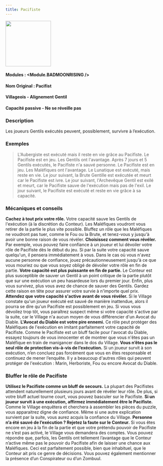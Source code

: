 ```yaml
---
title: Pacifiste
---
```



<img src='/img/blood-on-the-clocktower/roles/pacifiste.png' height='150' />

#### Modules : <Module.BADMOONRISING />
#### Nom Original : Pacifist
#### Villageois - Alignement Gentil
#### Capacité passive - Ne se réveille pas

### Description

Les joueurs Gentils exécutés peuvent, possiblement, survivre à l’exécution.
 
### Exemples

> L'Aubergiste est exécuté mais il reste en vie grâce au Pacifiste. 
> Le Pacifiste est en jeu. Les Gentils ont l'avantage. Après 7 jours et 5 Gentils exécutés, le Pacifiste n'a sauvé personne. 
> Le Pacifiste est en jeu. Les Maléfiques ont l'avantage. Le Lunatique est exécuté, mais reste en vie. Le jour suivant, la Brute Gentille est exécutée et meurt car le Pacifiste est ivre. Le jour suivant, l'Archevêque Gentil est exilé et meurt, car le Pacifiste sauve de l'exécution mais pas de l'exil. Le jour suivant, le Pacifiste est exécuté et reste en vie grâce à sa capacité. 

### Mécaniques et conseils

**Cachez à tout prix votre rôle.** Votre capacité sauve les Gentils de l'exécution (à la discrétion du Conteur). Les Maléfiques voudront vous retirer de la partie le plus vite possible. Bluffez un rôle que les Maléfiques ne voudront pas tuer, comme le Fou ou la Brute, et tenez-vous y jusqu'à avoir une bonne raison de vous révéler.
**Choisissez comment vous révéler.** Par exemple, vous pouvez faire confiance à un joueur et lui dévoiler votre rôle de Pacifiste dès le début du jeu. Si par la suite votre capacité sauve quelqu'un, il pensera immédiatement à vous. Dans le cas où vous n'avez aucune personne de confiance, jouez précautionneusement jusqu'à ce que vous mouriez ou que vous soyez obligé de dévoiler votre rôle en fin de partie.
**Votre capacité est plus puissante en fin de partie.** Le Conteur est plus susceptible de sauver un Gentil à un point critique de la partie plutôt que sur une exécution un peu hasardeuse lors du premier jour. Enfin, plus vous survivez, plus vous avez de chance de sauver des Gentils. Gardez cette raison en tête pour assurer votre survie à n'importe quel prix.
**Attendez que votre capacité s'active avant de vous révéler.** Si le Village constate qu'un joueur exécuté est sauvé de manière inattendue, alors il pourra se dire qu'un Pacifiste est possiblement en jeu. Si vous vous dévoilez trop tôt, vous paraîtrez suspect même si votre capacité s'active par la suite, car le Village n'a aucun moyen de vous différencier d'un Avocat du Diable. 
**L'Avocat du Diable est votre pire ennemi.** Ce rôle peut protéger des Maléfiques de l'exécution en imitant parfaitement votre capacité de Pacifiste. Comme le Pacifiste est un bluff facile pour l'avocat du Diable, essayez toujours de vous innocenter et de montrer que vous n'êtes pas un Maléfique en train de manigancer dans le dos du Village.
**Vous n’êtes pas le seul rôle de protection vis-à-vis de l’exécution.** Si un joueur survit à son exécution, n’en concluez pas forcément que vous en êtes responsable et continuez de mener l’enquête. Il y a beaucoup d'autres rôles qui peuvent protéger de l'exécution : Marin, Herboriste, Fou ou encore Avocat du Diable.

### Bluffer le rôle de Pacifiste
**Utilisez le Pacifiste comme un bluff de secours.** La plupart des Pacifistes attendent naturellement plusieurs jours avant de révéler leur rôle. De plus, si votre bluff actuel tourne court, vous pouvez basculer sur le Pacifiste.
**Si un joueur survit à une exécution, affirmez immédiatement être le Pacifiste.** Comme le Village enquêtera et cherchera à assembler les pièces du puzzle, vous apparaitrez digne de confiance. Même si une autre explication survient par la suite, vous aurez acquis la confiance du Village. 
**Personne n’a été sauvé de l’exécution ? Rejetez la faute sur le Conteur.** Si vous êtes encore en jeu à la fin de la partie et que votre prétendu pouvoir de Pacifiste ne s’est pas activé, le Village vous demandera des comptes. Vous pouvez répondre que, parfois, les Gentils ont tellement l’avantage que le Conteur n’active même pas le pouvoir du Pacifiste afin de laisser une chance aux Maléfiques. Ceci est parfaitement possible, bien que inhabituel, que le Conteur ait pris ce genre de décisions. Vous pouvez également mentionner la présence d’un Conspirateur ou d’un Zombuul.
